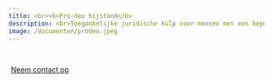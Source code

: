 ```yaml
---
title: <br><b>Pro-deo bijstand</b>
description: <br>Toegankelijke juridische hulp voor mensen met een beperkt inkomen, waarbij kwaliteitsvolle rechtsbijstand wordt verleend via het systeem van gesubsidieerde bijstand.
image: /documenten/prodeo.jpeg
---
```


<br>

```{=html}
<div style = "margin: 0px; text-align: left;">
<a class="btn btn-primary" href="/contact.qmd" role="button" style="padding: 5px 5px; text-transform: none;">Neem contact op</a>
</div>
```

